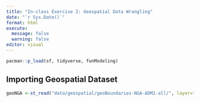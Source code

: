 ```yaml
---
title: "In-class Exercise 2: Geospatial Data Wrangling"
date: "`r Sys.Date()`"
format: html
execute: 
  message: false
  warning: false
editor: visual
---
```


```r
pacman::p_load(sf, tidyverse, funModeling)
```

## Importing Geospatial Dataset

```r
geoNGA <-st_read("data/geospatial/geoBoundaries-NGA-ADM2-all/", layer="geoBoundaries-NGA-ADM2")
```
